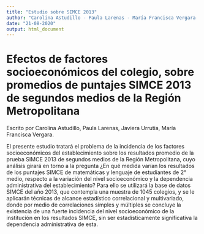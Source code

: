 ---
title: "Estudio sobre SIMCE 2013"
author: "Carolina Astudillo - Paula Larenas - María Francisca Vergara  - Javiera Urrutia"
date: "21-08-2020"
output: html_document
---


# Efectos de factores socioeconómicos del colegio, sobre promedios de puntajes SIMCE 2013 de segundos medios de la Región Metropolitana

Escrito por Carolina Astudillo, Paula Larenas, Javiera Urrutia, María Francisca Vergara.

El presente estudio tratará el problema de la incidencia de los factores socioeconómicos del establecimiento sobre los resultados promedio de la prueba SIMCE 2013 de segundos medios de la Región Metropolitana, cuyo análisis girará en torno a la pregunta ¿En qué medida varían los resultados de los puntajes SIMCE de matemáticas y lenguaje de estudiantes de 2° medio, respecto a la variación del nivel socioeconómico y la dependencia administrativa del establecimiento? Para ello se utilizará la base de datos SIMCE del año 2013, que contempla una muestra de 1045 colegios, y se le aplicarán técnicas de alcance estadístico correlacional y multivariado, donde por medio de correlaciones simples y múltiples se concluye la existencia  de una fuerte incidencia del nivel socioeconómico de la institución en los resultados SIMCE, sin ser estadísticamente significativa la dependencia administrativa de esta.

